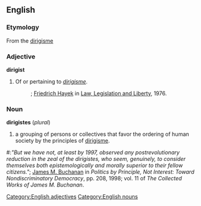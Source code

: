 ==English==

===Etymology===
From the {{F.}} [[dirigisme]]

===Adjective===
'''dirigist'''

# Of or pertaining to ''[[dirigisme]]''.
#:''{{{2|"Concern with the visible short run effects thus progressively leads to a dirigist organization of the whole society."}}}''; [[wikipedia:Friedrich Hayek|Friedrich Hayek]] in [[wikipedia:Law, Legislation and Liberty|Law, Legislation and Liberty]], 1976.

===Noun===
'''dirigistes''' (''plural'')

# a grouping of persons or collectives that favor the ordering of human society by the principles of [[dirigisme]].

#:''"But we have not, at least by 1997, observed any postrevolutionary reduction in the zeal of the dirigistes, who seem, genuinely, to consider themselves both epistemologically and morally superior to their fellow citizens."''; [[wikipedia:James M. Buchanan|James M. Buchanan]] in ''Politics by Principle, Not Interest: Toward Nondiscriminatory Democracy'', pp. 208, 1998; vol. 11 of ''The Collected Works of James M. Buchanan''.

[[Category:English adjectives]]
[[Category:English nouns]]